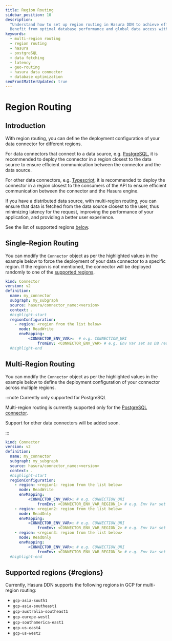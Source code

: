 ```yaml
---
title: Region Routing
sidebar_position: 10
description:
  "Understand how to set up region routing in Hasura DDN to achieve efficient data fetching and lower latency.
  Benefit from optimal database performance and global data access with Hasura."
keywords:
  - multi-region routing
  - region routing
  - hasura
  - postgreSQL
  - data fetching
  - latency
  - geo-routing
  - hasura data connector
  - database optimization
seoFrontMatterUpdated: true
---
```


# Region Routing

## Introduction

With region routing, you can define the deployment configuration of your data connector for different regions.

For data connectors that connect to a data source, e.g. [PostgreSQL](/connectors/postgresql/index.mdx), it is recommended
to deploy the connector in a region closest to the data source to ensure efficient communication between the
connector and the data source.

For other data connectors, e.g. [Typescript](/business-logic/typescript.mdx), it is recommended to deploy the connector
in a region closest to the consumers of the API to ensure efficient communication between the
connector and the Hasura engine.

If you have a distributed data source, with multi-region routing, you can ensure that data is fetched from the data
source closest to the user, thus minimizing latency for the request, improving the performance of your application, and
providing a better user experience.

See the list of supported regions [below](#regions).

## Single-Region Routing

You can modify the `Connector` object as per the highlighted values in the example below to force the deployment of your
data connector to a specific region. If the region is not mentioned, the connector will be deployed randomly to one of
the [supported regions](#regions).

```yaml title="For example, in my_subgraph/connector/my_connector/connector.yaml:"
kind: Connector
version: v2
definition:
  name: my_connector
  subgraph: my_subgraph
  source: hasura/connector_name:<version>
  context: .
  #highlight-start
  regionConfiguration:
    - region: <region from the list below>
      mode: ReadWrite
      envMapping:
          <CONNECTOR_ENV_VAR>:  # e.g. CONNECTION_URI
              fromEnv: <CONNECTOR_ENV_VAR> # e.g. Env Var set as DB read write URL
  #highlight-end
```

## Multi-Region Routing

You can modify the `Connector` object as per the highlighted values in the example below to define the deployment
configuration of your connector across multiple regions.

:::note Currently only supported for PostgreSQL

Multi-region routing is currently supported only for the [PostgreSQL connector](/connectors/postgresql/index.mdx).

Support for other data connectors will be added soon.

:::

```yaml title="For example, in my_subgraph/connector/my_connector/connector.yaml:"
kind: Connector
version: v2
definition:
  name: my_connector
  subgraph: my_subgraph
  source: hasura/connector_name:<version>
  context: .
  #highlight-start
  regionConfiguration:
    - region: <region1: region from the list below>
      mode: ReadWrite
      envMapping:
          <CONNECTOR_ENV_VAR>: # e.g. CONNECTION_URI
              fromEnv: <CONNECTOR_ENV_VAR_REGION_1> # e.g. Env Var set as DB read write replica URL in region1
    - region: <region2: region from the list below>
      mode: ReadOnly
      envMapping:
          <CONNECTOR_ENV_VAR>: # e.g. CONNECTION_URI
              fromEnv: <CONNECTOR_ENV_VAR_REGION_2> # e.g. Env Var set as DB read only replica URL in region2
    - region: <region3: region from the list below>
      mode: ReadOnly
      envMapping:
          <CONNECTOR_ENV_VAR>: # e.g. CONNECTION_URI
              fromEnv: <CONNECTOR_ENV_VAR_REGION_3> # e.g. Env Var set as DB read only replica URL in region3
  #highlight-end
```

## Supported regions {#regions}

Currently, Hasura DDN supports the following regions in GCP for multi-region routing:

- `gcp-asia-south1`
- `gcp-asia-southeast1`
- `gcp-australia-southeast1`
- `gcp-europe-west1`
- `gcp-southamerica-east1`
- `gcp-us-east4`
- `gcp-us-west2`

